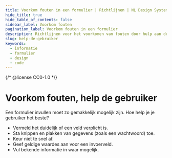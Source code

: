 ```yaml
---
title: Voorkom fouten in een formulier | Richtlijnen | NL Design System
hide_title: true
hide_table_of_contents: false
sidebar_label: Voorkom fouten
pagination_label: Voorkom fouten in een formulier
description: Richtlijnen voor het voorkomen van fouten door hulp aan de gebruiker in een formulier.
slug: help-de-gebruiker
keywords:
  - informatie
  - formulier
  - design
  - code
---
```


{/* @license CC0-1.0 */}


# Voorkom fouten, help de gebruiker

Een formulier invullen moet zo gemakkelijk mogelijk zijn. Hoe help je je gebruiker het beste?

- Vermeld het duidelijk of een veld verplicht is.
- Sta knippen en plakken van gegevens (zoals een wachtwoord) toe.
- Keur niet te snel af.
- Geef geldige waardes aan voor een invoerveld.
- Vul bekende informatie in waar mogelijk.

<HelpRequired />
<HelpRequiredCode />

<HelpAllowCopyPaste />
<HelpAllowCopyPasteCode />

<HelpApproveIntro />

<HelpApproveEmail />
<HelpApproveEmailCode />

<HelpApproveMixedInput />
<HelpApproveMixedInputCode />

<HelpApproveShowValues />
<HelpApproveShowValuesCode />

<HelpApproveAutoFill />
<HelpApproveAutoFillCode />

<FormFooterInfo />

